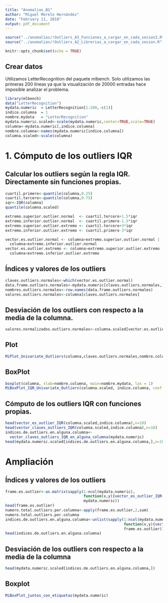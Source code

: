 ```yaml
---
title: "Anomalias_B1"
author: "Miguel Merelo Hernández"
date: "February 11, 2018"
output: pdf_document
---
```

```r
source("../anomalias/!Outliers_A3_Funciones_a_cargar_en_cada_sesion2.R")
source("../anomalias/!Outliers_A2_Librerias_a_cargar_en_cada_sesion.R")
```

```r
knitr::opts_chunk$set(echo = TRUE)
```

## Crear datos
Utilizamos LetterRecognition del paquete mlbench. Solo utilizamos las primeras 200 líneas ya que la visualización de 20000 entradas hace imposible analizar el problema.

```r
library(mlbench)
data("LetterRecognition")
mydata.numeric  = LetterRecognition[1:200,-c(1)] 
indice.columna  = 1
nombre.mydata   = "LetterRecognition"
mydata.numeric.scaled<-scale(mydata.numeric,center=TRUE,scale=TRUE)
columna<-mydata.numeric[,indice.columna]
nombre.columna<-names(mydata.numeric[indice.columna])
columna.scaled<-scale(columna)
```

# 1. Cómputo de los outliers IQR

## Calcular los outliers según la regla IQR. Directamente sin funciones propias.
```r
cuartil.primero<-quantile(columna,0.25)
cuartil.tercero<-quantile(columna,0.75)
iqr<-IQR(columna)
quantile(columna.scaled)

extremo.superior.outlier.normal  <- cuartil.tercero+1.5*iqr
extremo.inferior.outlier.normal  <- cuartil.primero-1.5*iqr
extremo.superior.outlier.extremo <- cuartil.tercero+3*iqr
extremo.inferior.outlier.extremo <- cuartil.primero-3*iqr

vector.es.outlier.normal <- columna>extremo.superior.outlier.normal | 
  columna<extremo.inferior.outlier.normal
vector.es.outlier.extremo <- columna>extremo.superior.outlier.extremo | 
  columna<extremo.inferior.outlier.extremo
```

## Índices y valores de los outliers
```r
claves.outliers.normales<-which(vector.es.outlier.normal)
data.frame.outliers.normales<-mydata.numeric[claves.outliers.normales,]
nombres.outliers.normales<-row.names(data.frame.outliers.normales)
valores.outliers.normales<-columna[claves.outliers.normales]

```

## Desviación de los outliers con respecto a la media de la columna.
```r
valores.normalizados.outliers.normales<-columna.scaled[vector.es.outlier.normal]
```

## Plot
```r
MiPlot_Univariate_Outliers(columna,claves.outliers.normales,nombre.columna)
```

## BoxPlot
```r
boxplot(columna, xlab=nombre.columna, main=nombre.mydata, las = 1)
MiBoxPlot_IQR_Univariate_Outliers(columna.scaled, indice.columna, coef = 1.5)
```

## Cómputo de los outliers IQR con funciones propias.
```r
head(vector_es_outlier_IQR(columna.scaled,indice.columna),n=10)
head(vector_claves_outliers_IQR(columna.scaled,indice.columna),n=10)
indices.de.outliers.en.alguna.columna<-
  vector_claves_outliers_IQR_en_alguna_columna(mydata.numeric)
head(mydata.numeric.scaled[indices.de.outliers.en.alguna.columna,],n=10)
```

# Ampliación
## Índices y valores de los outliers
```r
frame.es.outlier<-as.matrix(sapply(1:ncol(mydata.numeric),
                                   function(x,y){vector_es_outlier_IQR(y,x)},
                                   mydata.numeric))
head(frame.es.outlier)
numero.total.outliers.por.columna<-apply(frame.es.outlier,2,sum)
numero.total.outliers.por.columna
indices.de.outliers.en.alguna.columna<-unlist(sapply(1:ncol(mydata.numeric),
                                                     function(x,y){vector_claves_outliers_IQR(y,x)},
                                                     frame.es.outlier))
head(indices.de.outliers.en.alguna.columna)
```

## Desviación de los outliers con respecto a la media de la columna
```r
head(mydata.numeric.scaled[indices.de.outliers.en.alguna.columna,])
```

## Boxplot
```r
MiBoxPlot_juntos_con_etiquetas(mydata.numeric)
```
